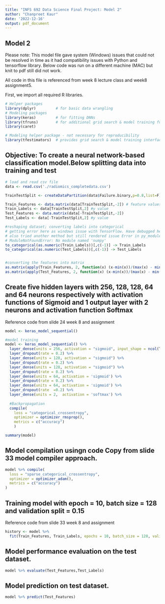 ---
title: "INFS 692 Data Science Final Project: Model 2"
author: "Chanpreet Kaur"
date: '2022-12-16'
output: pdf_document
---
## Model 2
Please note: This model file gave system (Windows) issues that could not be resolved in time as it had compatibility issues with Python and tensorflow library. Below code was run on a different machine (MAC) but knit to pdf still did not work.

All code in this file is referenced from week 8 lecture class and week8 assignment5. 

First, we import all required R libraries.
```{r}
# Helper packages
library(dplyr)         # for basic data wrangling
# Modeling packages
library(keras)         # for fitting DNNs
library(tfruns)        # for additional grid search & model training functions
library(caret)

# Modeling helper package - not necessary for reproducibility
library(tfestimators)  # provides grid search & model training interface
```


## Objective: To create a neural network-based classification model.Below splitting data into training and test
```{r}
# load and read csv file
data <- read.csv('./radiomics_completedata.csv') 

TrainTestSplit <- createDataPartition(data$Failure.binary,p=0.8,list=F)

Train_Features <- data.matrix(data[TrainTestSplit,-2]) # feature values
Train_Labels <- data[TrainTestSplit,2] #y value
Test_Features <- data.matrix(data[-TrainTestSplit,-2])
Test_Labels <- data[-TrainTestSplit,2] #y value

#reshaping dataset; converting labels into categorical
# getting error here as windows issue with TensorFlow. Have debugged here but installation has compatibility issues.
# also tried another method but still rendered issue Error in py_module_import(module, convert = convert) : 
# ModuleNotFoundError: No module named 'numpy'
to_categorical(as.numeric(Train_Labels))[,c(-1)] -> Train_Labels
to_categorical(as.numeric(Test_Labels))[,c(-1)] -> Test_Labels


#converting the features into matrix
as.matrix(apply(Train_Features, 2, function(x) (x-min(x))/(max(x) - min(x)))) -> Train_Features
as.matrix(apply(Test_Features, 2, function(x) (x-min(x))/(max(x) - min(x)))) -> Test_Features
```

## Create five hidden layers with 256, 128, 128, 64 and 64 neurons respectively with activation functions of Sigmoid and  1 output layer with 2 neurons and activation function Softmax 
Reference code from slide 24 week 8 and assignment
```{r}
model <- keras_model_sequential()

#model training
model <- keras_model_sequential() %>%
  layer_dense(units = 256, activation = "sigmoid", input_shape = ncol(Train_Features)) %>%
  layer_dropout(rate = 0.2) %>% 
  layer_dense(units = 128, activation = "sigmoid") %>%
  layer_dropout(rate = 0.2) %>% 
  layer_dense(units = 128, activation = "sigmoid") %>%
  layer_dropout(rate = 0.2) %>%
  layer_dense(units = 64, activation = 'sigmoid') %>%
  layer_dropout(rate = 0.2) %>%
  layer_dense(units = 64, activation = 'sigmoid') %>%
  layer_dropout(rate  =0.2) %>%
  layer_dense(units = 2,  activation = 'softmax') %>%
  
  #Backpropagation
  compile(
    loss = "categorical_crossentropy",
    optimizer = optimizer_rmsprop(),
    metrics = c("accuracy")
    )

summary(model)
```

## Model compilation usingn code Copy from slide 33 model compiler approach.
```{r}
model %>% compile(
  loss = "sparse_categorical_crossentropy",
  optimizer = optimizer_adam(),
  metrics = c("accuracy")
)
```

## Training model with epoch = 10, batch size = 128 and validation split = 0.15 
Reference code from slide 33 week 8 and assignment
```{r}
history <- model %>% 
  fit(Train_Features, Train_Labels, epochs = 10, batch_size = 128, validation_split = 0.5)
```

## Model performance evaluation on the test dataset.
```{r}
model %>% evaluate(Test_Features,Test_Labels)
```

## Model prediction on test dataset.
```{r}
model %>% predict(Test_Features)
```